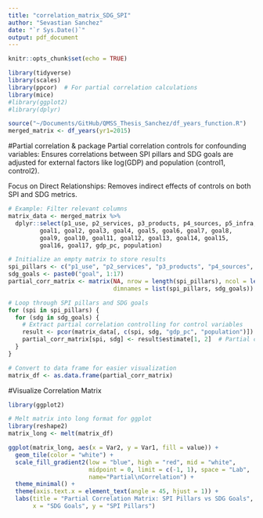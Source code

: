 ```yaml
---
title: "correlation_matrix_SDG_SPI"
author: "Sevastian Sanchez"
date: "`r Sys.Date()`"
output: pdf_document
---
```


```r
knitr::opts_chunk$set(echo = TRUE)
```

```r
library(tidyverse)
library(scales)
library(ppcor)  # For partial correlation calculations
library(mice)
#library(ggplot2)
#library(dplyr)

source("~/Documents/GitHub/QMSS_Thesis_Sanchez/df_years_function.R")
merged_matrix <- df_years(yr1=2015) 
```

#Partial correlation & package 
Partial correlation controls for confounding variables: Ensures correlations between SPI pillars and SDG goals are adjusted for external factors like log(GDP) and population (control1, control2).

Focus on Direct Relationships: Removes indirect effects of controls on both SPI and SDG metrics.
```r
# Example: Filter relevant columns
matrix_data <- merged_matrix %>%
  dplyr::select(p1_use, p2_services, p3_products, p4_sources, p5_infra,
         goal1, goal2, goal3, goal4, goal5, goal6, goal7, goal8,
         goal9, goal10, goal11, goal12, goal13, goal14, goal15,
         goal16, goal17, gdp_pc, population)

```


```r
# Initialize an empty matrix to store results
spi_pillars <- c("p1_use", "p2_services", "p3_products", "p4_sources", "p5_infra")
sdg_goals <- paste0("goal", 1:17)
partial_corr_matrix <- matrix(NA, nrow = length(spi_pillars), ncol = length(sdg_goals),
                              dimnames = list(spi_pillars, sdg_goals))

# Loop through SPI pillars and SDG goals
for (spi in spi_pillars) {
  for (sdg in sdg_goals) {
    # Extract partial correlation controlling for control variables
    result <- pcor(matrix_data[, c(spi, sdg, "gdp_pc", "population")])
    partial_corr_matrix[spi, sdg] <- result$estimate[1, 2]  # Partial correlation coefficient
  }
}

# Convert to data frame for easier visualization
matrix_df <- as.data.frame(partial_corr_matrix)

```

#Visualize Correlation Matrix
```r
library(ggplot2)

# Melt matrix into long format for ggplot
library(reshape2)
matrix_long <- melt(matrix_df)

ggplot(matrix_long, aes(x = Var2, y = Var1, fill = value)) +
  geom_tile(color = "white") +
  scale_fill_gradient2(low = "blue", high = "red", mid = "white",
                       midpoint = 0, limit = c(-1, 1), space = "Lab",
                       name="Partial\nCorrelation") +
  theme_minimal() +
  theme(axis.text.x = element_text(angle = 45, hjust = 1)) +
  labs(title = "Partial Correlation Matrix: SPI Pillars vs SDG Goals",
       x = "SDG Goals", y = "SPI Pillars")

```

